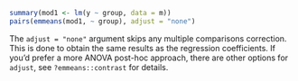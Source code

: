 ```r
summary(mod1 <- lm(y ~ group, data = m))
pairs(emmeans(mod1, ~ group), adjust = "none")
```

The `adjust = "none"` argument skips any multiple comparisons
correction. This is done to obtain the same results as the regression
coefficients. If you'd prefer a more ANOVA post-hoc approach, there
are other options for `adjust`, see `?emmeans::contrast` for details.
